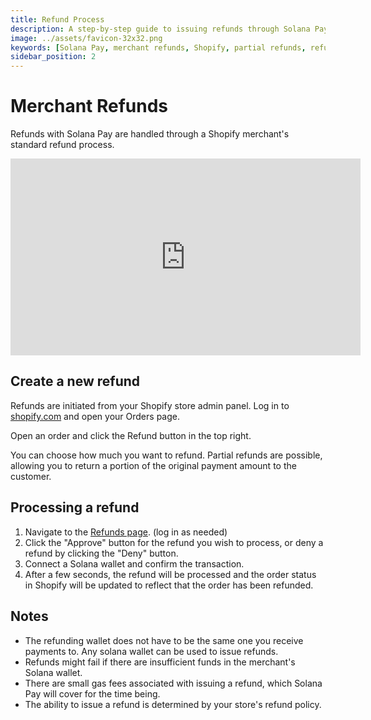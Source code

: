 ```yaml
---
title: Refund Process
description: A step-by-step guide to issuing refunds through Solana Pay using your Shopify merchant account. From initiation to approval, understand the complete refund process.
image: ../assets/favicon-32x32.png
keywords: [Solana Pay, merchant refunds, Shopify, partial refunds, refund process]
sidebar_position: 2
---
```


# Merchant Refunds

Refunds with Solana Pay are handled through a Shopify merchant's standard refund process.

<iframe
    width="560"
    height="315"
    src="https://www.youtube.com/embed/BvpdBJk3zGE"
    title="YouTube video player"
    frameborder="0"
    allow="accelerometer; autoplay; clipboard-write; encrypted-media; gyroscope; picture-in-picture; web-share"
    allowfullscreen
></iframe>

## Create a new refund

Refunds are initiated from your Shopify store admin panel. Log in to [shopify.com](http://shopify.com) and open your Orders page.

Open an order and click the Refund button in the top right.

You can choose how much you want to refund. Partial refunds are possible, allowing you to return a portion of the original payment amount to the customer.

## Processing a refund

1. Navigate to the [Refunds page](https://merchant.solanapay.com/refunds). (log in as needed)
2. Click the "Approve" button for the refund you wish to process, or deny a refund by clicking the "Deny" button.
3. Connect a Solana wallet and confirm the transaction.
4. After a few seconds, the refund will be processed and the order status in Shopify will be updated to reflect that the order has been refunded.

## Notes

-   The refunding wallet does not have to be the same one you receive payments to. Any solana wallet can be used to issue refunds.
-   Refunds might fail if there are insufficient funds in the merchant's Solana wallet.
-   There are small gas fees associated with issuing a refund, which Solana Pay will cover for the time being.
-   The ability to issue a refund is determined by your store's refund policy.
